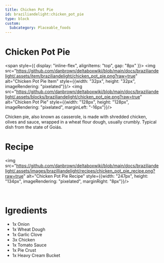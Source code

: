 ```yaml
---
title: Chicken Pot Pie
id: braziliandelight:chicken_pot_pie
type: block
custom:
  Subcategory: Placeable_foods
---
```


# Chicken Pot Pie

<span style={{ display: "inline-flex", alignItems: "top", gap: "8px" }}>
  <img src="https://github.com/danbrown/deltaboxwiki/blob/main/docs/braziliandelight/.assets/item/braziliandelight/chicken_pot_pie.png?raw=true"
         alt="Chicken Pot Pie Item" style={{width: "32px", height: "32px", imageRendering: "pixelated"}}/>
  <img src="https://github.com/danbrown/deltaboxwiki/blob/main/docs/braziliandelight/.assets/blocks/braziliandelight/chicken_pot_pie.png?raw=true"
         alt="Chicken Pot Pie" style={{width: "128px", height: "128px", imageRendering: "pixelated", marginLeft: "-16px"}}/>
</span>

Chicken pie, also known as casserole, is made with shredded chicken, olives and sauce, wrapped in a wheat flour dough, usually crumbly.
Typical dish from the state of Goiás.

# Recipe

<img src="https://github.com/danbrown/deltaboxwiki/blob/main/docs/braziliandelight/.assets/images/brazilliandelight/recipes/chicken_pot_pie_recipe.png?raw=true" alt="Chicken Pot Pie Recipe" style={{width: "247px", height: "134px", imageRendering: "pixelated", marginRight: "8px"}}/>

<br/>

# Igredients

- 1x Onion
- 1x Wheat Dough
- 1x Garlic Clove
- 3x Chicken
- 1x Tomato Sauce
- 1x Pie Crust
- 1x Heavy Cream Bucket